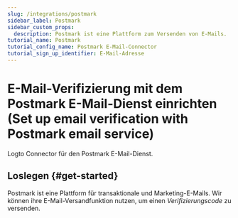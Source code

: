 ```yaml
---
slug: /integrations/postmark
sidebar_label: Postmark
sidebar_custom_props:
  description: Postmark ist eine Plattform zum Versenden von E-Mails.
tutorial_name: Postmark
tutorial_config_name: Postmark E-Mail-Connector
tutorial_sign_up_identifier: E-Mail-Adresse
---
```




# E-Mail-Verifizierung mit dem Postmark E-Mail-Dienst einrichten (Set up email verification with Postmark email service)

Logto Connector für den Postmark E-Mail-Dienst.

<GuideTip />

## Loslegen \{#get-started}

Postmark ist eine Plattform für transaktionale und Marketing-E-Mails. Wir können ihre E-Mail-Versandfunktion nutzen, um einen _Verifizierungscode_ zu versenden.

<Integration />
